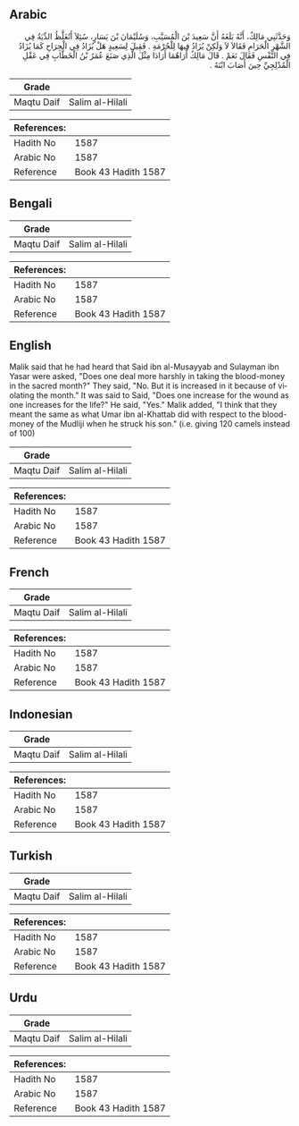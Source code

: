 ## Arabic


<div dir="rtl" lang="ar" style={{fontSize:'larger',backgroundColor:'#f8f9fa',padding:20}}>
وَحَدَّثَنِي مَالِكٌ، أَنَّهُ بَلَغَهُ أَنَّ سَعِيدَ بْنَ الْمُسَيَّبِ، وَسُلَيْمَانَ بْنَ يَسَارٍ، سُئِلاَ أَتُغَلَّظُ الدِّيَةُ فِي الشَّهْرِ الْحَرَامِ فَقَالاَ لاَ وَلَكِنْ يُزَادُ فِيهَا لِلْحُرْمَةِ ‏.‏ فَقِيلَ لِسَعِيدٍ هَلْ يُزَادُ فِي الْجِرَاحِ كَمَا يُزَادُ فِي النَّفْسِ فَقَالَ نَعَمْ ‏.‏ قَالَ مَالِكٌ أُرَاهُمَا أَرَادَا مِثْلَ الَّذِي صَنَعَ عُمَرُ بْنُ الْخَطَّابِ فِي عَقْلِ الْمُدْلِجِيِّ حِينَ أَصَابَ ابْنَهُ ‏.‏
</div>
<div style={{backgroundColor:'#f8f9fa',padding:20, marginBottom: 10}}><table> <thead> <tr> <th>Grade</th> <th></th> </tr> </thead> <tbody> <tr><td>Maqtu Daif</td><td>Salim al-Hilali</td></tr></tbody></table><table> <thead> <tr> <th>References:</th> <th></th> </tr> </thead> <tbody><tr><td>Hadith No</td><td>1587</td></tr><tr><td>Arabic No</td><td>1587</td></tr><tr><td>Reference</td><td>Book 43 Hadith 1587</td></tr></tbody></table></div>

## Bengali


<div dir="ltr" lang="bn" style={{fontSize:'larger',backgroundColor:'#f8f9fa',padding:20}}>

</div>
<div style={{backgroundColor:'#f8f9fa',padding:20, marginBottom: 10}}><table> <thead> <tr> <th>Grade</th> <th></th> </tr> </thead> <tbody> <tr><td>Maqtu Daif</td><td>Salim al-Hilali</td></tr></tbody></table><table> <thead> <tr> <th>References:</th> <th></th> </tr> </thead> <tbody><tr><td>Hadith No</td><td>1587</td></tr><tr><td>Arabic No</td><td>1587</td></tr><tr><td>Reference</td><td>Book 43 Hadith 1587</td></tr></tbody></table></div>

## English


<div dir="ltr" lang="en" style={{fontSize:'larger',backgroundColor:'#f8f9fa',padding:20}}>
Malik said that he had heard that Said ibn al-Musayyab and Sulayman ibn Yasar were asked, "Does one deal more harshly in taking the blood-money in the sacred month?" They said, "No. But it is increased in it because of violating the month." It was said to Said, "Does one increase for the wound as one increases for the life?" He said, "Yes." Malik added, "I think that they meant the same as what Umar ibn al-Khattab did with respect to the blood-money of the Mudliji when he struck his son." (i.e. giving 120 camels instead of 100)
</div>
<div style={{backgroundColor:'#f8f9fa',padding:20, marginBottom: 10}}><table> <thead> <tr> <th>Grade</th> <th></th> </tr> </thead> <tbody> <tr><td>Maqtu Daif</td><td>Salim al-Hilali</td></tr></tbody></table><table> <thead> <tr> <th>References:</th> <th></th> </tr> </thead> <tbody><tr><td>Hadith No</td><td>1587</td></tr><tr><td>Arabic No</td><td>1587</td></tr><tr><td>Reference</td><td>Book 43 Hadith 1587</td></tr></tbody></table></div>

## French


<div dir="ltr" lang="fr" style={{fontSize:'larger',backgroundColor:'#f8f9fa',padding:20}}>

</div>
<div style={{backgroundColor:'#f8f9fa',padding:20, marginBottom: 10}}><table> <thead> <tr> <th>Grade</th> <th></th> </tr> </thead> <tbody> <tr><td>Maqtu Daif</td><td>Salim al-Hilali</td></tr></tbody></table><table> <thead> <tr> <th>References:</th> <th></th> </tr> </thead> <tbody><tr><td>Hadith No</td><td>1587</td></tr><tr><td>Arabic No</td><td>1587</td></tr><tr><td>Reference</td><td>Book 43 Hadith 1587</td></tr></tbody></table></div>

## Indonesian


<div dir="ltr" lang="id" style={{fontSize:'larger',backgroundColor:'#f8f9fa',padding:20}}>

</div>
<div style={{backgroundColor:'#f8f9fa',padding:20, marginBottom: 10}}><table> <thead> <tr> <th>Grade</th> <th></th> </tr> </thead> <tbody> <tr><td>Maqtu Daif</td><td>Salim al-Hilali</td></tr></tbody></table><table> <thead> <tr> <th>References:</th> <th></th> </tr> </thead> <tbody><tr><td>Hadith No</td><td>1587</td></tr><tr><td>Arabic No</td><td>1587</td></tr><tr><td>Reference</td><td>Book 43 Hadith 1587</td></tr></tbody></table></div>

## Turkish


<div dir="ltr" lang="tr" style={{fontSize:'larger',backgroundColor:'#f8f9fa',padding:20}}>

</div>
<div style={{backgroundColor:'#f8f9fa',padding:20, marginBottom: 10}}><table> <thead> <tr> <th>Grade</th> <th></th> </tr> </thead> <tbody> <tr><td>Maqtu Daif</td><td>Salim al-Hilali</td></tr></tbody></table><table> <thead> <tr> <th>References:</th> <th></th> </tr> </thead> <tbody><tr><td>Hadith No</td><td>1587</td></tr><tr><td>Arabic No</td><td>1587</td></tr><tr><td>Reference</td><td>Book 43 Hadith 1587</td></tr></tbody></table></div>

## Urdu


<div dir="rtl" lang="ur" style={{fontSize:'larger',backgroundColor:'#f8f9fa',padding:20}}>

</div>
<div style={{backgroundColor:'#f8f9fa',padding:20, marginBottom: 10}}><table> <thead> <tr> <th>Grade</th> <th></th> </tr> </thead> <tbody> <tr><td>Maqtu Daif</td><td>Salim al-Hilali</td></tr></tbody></table><table> <thead> <tr> <th>References:</th> <th></th> </tr> </thead> <tbody><tr><td>Hadith No</td><td>1587</td></tr><tr><td>Arabic No</td><td>1587</td></tr><tr><td>Reference</td><td>Book 43 Hadith 1587</td></tr></tbody></table></div>
